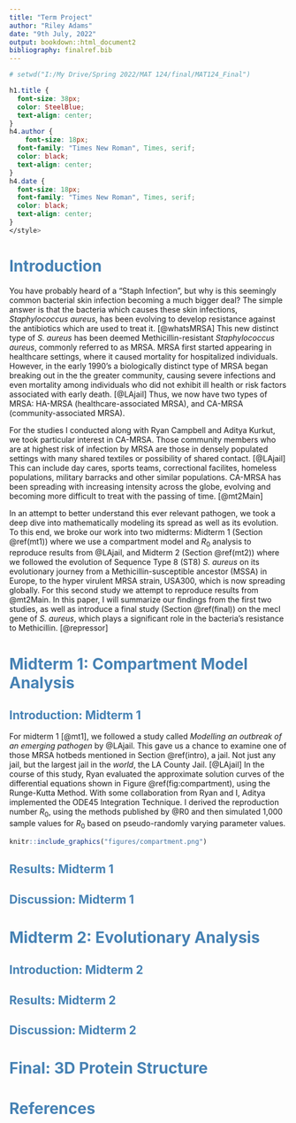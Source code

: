 ```yaml
---
title: "Term Project"
author: "Riley Adams"
date: "9th July, 2022"
output: bookdown::html_document2
bibliography: finalref.bib
---
```


```r
# setwd("I:/My Drive/Spring 2022/MAT 124/final/MAT124_Final")
```

```css

h1.title {
  font-size: 38px;
  color: SteelBlue;
  text-align: center;
}
h4.author { 
    font-size: 18px;
  font-family: "Times New Roman", Times, serif;
  color: black;
  text-align: center;
}
h4.date { 
  font-size: 18px;
  font-family: "Times New Roman", Times, serif;
  color: black;
  text-align: center;
}
</style>
```

# <span style="color: SteelBlue;"> Introduction </span> {#intro}

You have probably heard of a "Staph Infection", but why is this seemingly common bacterial skin infection becoming a much bigger deal? The simple answer is that the bacteria which causes these skin infections, *Staphylococcus aureus*, has been evolving to develop resistance against the antibiotics which are used to treat it. [@whatsMRSA] This new distinct type of *S. aureus* has been deemed Methicillin-resistant *Staphylococcus aureus*, commonly referred to as MRSA. MRSA first started appearing in healthcare settings, where it caused mortality for hospitalized individuals. However, in the early 1990's a biologically distinct type of MRSA began breaking out in the the greater community, causing severe infections and even mortality among individuals who did not exhibit ill health or risk factors associated with early death. [@LAjail] Thus, we now have two types of MRSA: HA-MRSA (healthcare-associated MRSA), and CA-MRSA (community-associated MRSA).

For the studies I conducted along with Ryan Campbell and Aditya Kurkut, we took particular interest in CA-MRSA. Those community members who are at highest risk of infection by MRSA are those in densely populated settings with many shared textiles or possibility of shared contact. [@LAjail] This can include day cares, sports teams, correctional facilites, homeless populations, military barracks and other similar populations. CA-MRSA has been spreading with increasing intensity across the globe, evolving and becoming more difficult to treat with the passing of time. [@mt2Main] 

In an attempt to better understand this ever relevant pathogen, we took a deep dive into mathematically modeling its spread as well as its evolution. To this end, we broke our work into two midterms: Midterm 1 (Section \@ref(mt1)) where we use a compartment model and $R_0$ analysis to reproduce results from @LAjail, and Midterm 2 (Section \@ref(mt2)) where we followed the evolution of Sequence Type 8 (ST8) *S. aureus* on its evolutionary journey from a Methicillin-susceptible ancestor (MSSA) in Europe, to the hyper virulent MRSA strain, USA300, which is now spreading globally. For this second study we attempt to reproduce results from @mt2Main. In this paper, I will summarize our findings from the first two studies, as well as introduce a final study (Section \@ref(final)) on the mecI gene of *S. aureus*, which plays a significant role in the bacteria's resistance to Methicillin. [@repressor]

# <span style="color: SteelBlue;"> Midterm 1: Compartment Model Analysis </span> {#mt1}

## <span style="color: SteelBlue;"> Introduction: Midterm 1 </span> {#introMT1}

For midterm 1 [@mt1], we followed a study called *Modelling an outbreak of an emerging pathogen* by @LAjail. This gave us a chance to examine one of those MRSA hotbeds mentioned in Section \@ref(intro), a jail. Not just any jail, but the largest jail in the *world*, the LA County Jail. [@LAjail] In the course of this study, Ryan evaluated the approximate solution curves of the differential equations shown in Figure \@ref(fig:compartment), using the Runge-Kutta Method. With some collaboration from Ryan and I, Aditya implemented the ODE45 Integration Technique. I derived the reproduction number $R_0$, using the methods published by @R0 and then simulated 1,000 sample values for $R_0$ based on pseudo-randomly varying parameter values. 

```r
knitr::include_graphics("figures/compartment.png")
```

## <span style="color: SteelBlue;"> Results: Midterm 1 </span>{#resMT1}



## <span style="color: SteelBlue;"> Discussion: Midterm 1 </span> {#discMT1}



# <span style="color: SteelBlue;"> Midterm 2: Evolutionary Analysis </span> {#mt2}

## <span style="color: SteelBlue;"> Introduction: Midterm 2 </span> {#introMT2}



## <span style="color: SteelBlue;"> Results: Midterm 2 </span> {#resMT2}



## <span style="color: SteelBlue;"> Discussion: Midterm 2 </span> {#discMT2}



# <span style="color: SteelBlue;"> Final: 3D Protein Structure </span> {#final}



# <span style="color: SteelBlue;"> References </span>

